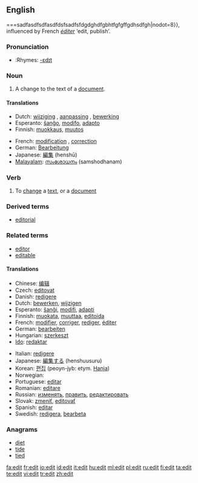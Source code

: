 {{see|édit}}
{{wikipedia|dab=edit}}
==English==

===sadfasdfsdfasdfdsfsadfsfdgdghdfgbhtfgfgffgdhsdfgh|nodot=8}}, influenced by French ''[[éditer]]'' ‘edit, publish’.

===Pronunciation===
* :Rhymes: [[Rhymes:English:-ɛdɪt|-ɛdɪt]]

===Noun===
{{en-noun}}

# A change to the text of a [[document]].

====Translations====
{{trans-top|a change to the text of a document}}
*Dutch: [[wijziging]] {{f}}, [[aanpassing]] {{f}}, [[bewerking]] {{f}}
*Esperanto: [[ŝanĝo]], [[modifo]], [[adapto]]
*Finnish: [[muokkaus]], [[muutos]]
{{trans-mid}}
*French: [[modification]] {{f}}, [[correction]] {{f}}
*German: [[Bearbeitung]] {{f}}
*Japanese: [[編集]] (henshū)
*[[Malayalam]]: [[സംശോധനം]] (samshodhanam)
{{trans-bottom}}

===Verb===
{{en-verb}}

# To [[change]] a [[text]], or a [[document]]

===Derived terms===
* [[editorial]]

===Related terms===
* [[editor]]
* [[editable]]

====Translations====
{{rfc-level|Translations at L4+ not in L3 POS section}}
{{trans-top|to change a text, or a document}}
*Chinese: [[编辑]]
*Czech: [[editovat]]
*Danish: [[redigere]]
*Dutch: [[bewerken]], [[wijzigen]]
*Esperanto: [[ŝanĝi]], [[modifi]], [[adapti]]
*Finnish: [[muokata]], [[muuttaa]], [[editoida]]
*French: [[modifier]], [[corriger]], [[rediger]], [[éditer]]
*German: [[bearbeiten]]
*Hungarian: [[szerkeszt]]
*[[Ido]]: [[redaktar]]
{{trans-mid}}
*Italian: [[redigere]]
*Japanese: [[編集する]] (henshuusuru)
*Korean: [[편집]] (peoyn-jyb: etym. [[Hanja]])
*Norwegian: {{t-|no|redigere}}
*Portuguese: [[editar]]
*Romanian: [[editare]] {{f}}
*Russian: [[изменять]], [[править]], [[редактировать]]
*Slovak: [[zmeniť]], [[editovať]]
*Spanish: [[editar]]
*Swedish: [[redigera]], [[bearbeta]]
{{trans-bottom}}

===Anagrams===
* [[diet]]
* [[tide]]
* [[tied]]

[[fa:edit]]
[[fr:edit]]
[[io:edit]]
[[id:edit]]
[[it:edit]]
[[hu:edit]]
[[ml:edit]]
[[pl:edit]]
[[ru:edit]]
[[fi:edit]]
[[ta:edit]]
[[te:edit]]
[[vi:edit]]
[[tr:edit]]
[[zh:edit]]